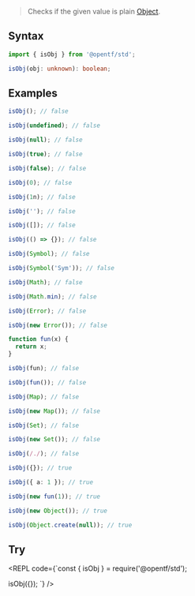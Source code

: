 
> Checks if the given value is plain [Object](https://developer.mozilla.org/en-US/docs/Web/JavaScript/Reference/Global_Objects/Object).

## Syntax

```ts
import { isObj } from '@opentf/std';

isObj(obj: unknown): boolean;
```

## Examples

```ts
isObj(); // false

isObj(undefined); // false

isObj(null); // false

isObj(true); // false

isObj(false); // false

isObj(0); // false

isObj(1n); // false

isObj(''); // false

isObj([]); // false

isObj(() => {}); // false

isObj(Symbol); // false

isObj(Symbol('Sym')); // false

isObj(Math); // false

isObj(Math.min); // false

isObj(Error); // false

isObj(new Error()); // false

function fun(x) {
  return x;
}

isObj(fun); // false

isObj(fun()); // false

isObj(Map); // false

isObj(new Map()); // false

isObj(Set); // false

isObj(new Set()); // false

isObj(/./); // false

isObj({}); // true

isObj({ a: 1 }); // true

isObj(new fun(1)); // true

isObj(new Object()); // true

isObj(Object.create(null)); // true

```

## Try

<REPL code={`const { isObj } = require('@opentf/std');

isObj({});
`} />